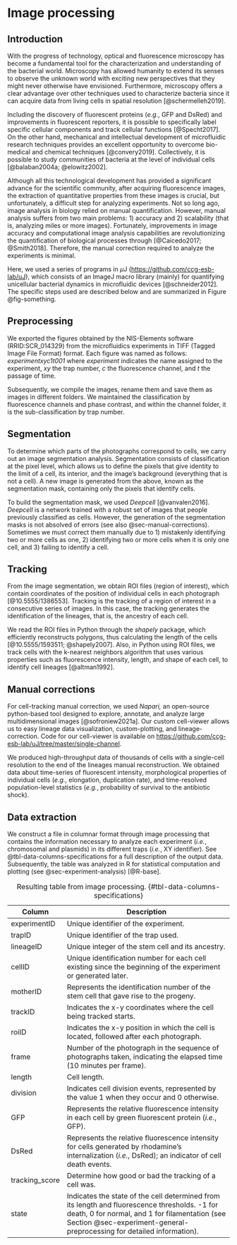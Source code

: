 # Image processing {#sec-image-processing}

## Introduction

With the progress of technology, optical and fluorescence microscopy has
become a fundamental tool for the characterization and understanding of
the bacterial world. Microscopy has allowed humanity to extend its
senses to observe the unknown world with exciting new perspectives that
they might never otherwise have envisioned. Furthermore, microscopy
offers a clear advantage over other techniques used to characterize
bacteria since it can acquire data from living cells in spatial
resolution [@schermelleh2019].

Including the discovery of fluorescent proteins (*e.g.*, GFP and DsRed)
and improvements in fluorescent reporters, it is possible to
specifically label specific cellular components and track cellular
functions [@Specht2017]. On the other hand, mechanical and intellectual
development of microfluidic research techniques provides an excellent
opportunity to overcome bio-medical and chemical techniques
[@convery2019]. Collectively, it is possible to study communities of
bacteria at the level of individual cells [@balaban2004a; @elowitz2002].

Although all this technological development has provided a significant
advance for the scientific community, after acquiring fluorescence
images, the extraction of quantitative properties from these images is
crucial, but unfortunately, a difficult step for analyzing experiments.
Not so long ago, image analysis in biology relied on manual
quantification. However, manual analysis suffers from two main
problems: 1) accuracy and 2) scalability (that is, analyzing miles or
more images). Fortunately, improvements in image accuracy and
computational image analysis capabilities are revolutionizing the
quantification of biological processes through [@Caicedo2017;
@Smith2018]. Therefore, the manual correction required to analyze the
experiments is minimal.

Here, we used a series of programs in $\mu \mathrm{J}$
(<https://github.com/ccg-esb-lab/uJ>), which consists of an
$\mathrm{ImageJ}$ macro library (mainly) for quantifying unicellular
bacterial dynamics in microfluidic devices [@schneider2012]. The
specific steps used are described below and are summarized in Figure
@fig-something.

## Preprocessing

We exported the figures obtained by the NIS-Elements software
(RRID:SCR_014329) from the microfluidics experiments in TIFF (Tagged
Image File Format) format. Each figure was named as follows:
*experimentxyc1t001* where *experiment* indicates the name assigned to
the experiment, *xy* the trap number, *c* the fluorescence channel, and
*t* the passage of time.

Subsequently, we compile the images, rename them and save them as images
in different folders. We maintained the classification by fluorescence
channels and phase contrast, and within the channel folder, it is the
sub-classification by trap number.

## Segmentation

To determine which parts of the photographs correspond to cells, we
carry out an image segmentation analysis. Segmentation consists of
classification at the pixel level, which allows us to define the pixels
that give identity to the limit of a cell, its interior, and the image's
background (everything that is not a cell). A new image is generated
from the above, known as the segmentation mask, containing only the
pixels that identify cells.

To build the segmentation mask, we used *Deepcell* [@vanvalen2016].
*Deepcell* is a network trained with a robust set of images that people
previously classified as cells. However, the generation of the
segmentation masks is not absolved of errors (see also
@sec-manual-corrections). Sometimes we must correct them manually due
to 1) mistakenly identifying two or more cells as one, 2) identifying
two or more cells when it is only one cell, and 3) failing to identify a
cell.

## Tracking

From the image segmentation, we obtain ROI files (region of interest),
which contain coordinates of the position of individual cells in each
photograph [@10.5555/1386553]. Tracking is the tracking of a region of
interest in a consecutive series of images. In this case, the tracking
generates the identification of the lineages, that is, the ancestry of
each cell.

We read the ROI files in Python through the *shapely* package, which
efficiently reconstructs polygons, thus calculating the length of the
cells [@10.5555/1593511; @shapely2007]. Also, in Python using ROI files,
we track cells with the k-nearest neighbors algorithm that uses various
properties such as fluorescence intensity, length, and shape of each
cell, to identify cell lineages [@altman1992].

## Manual corrections {#sec-manual-corrections}

For cell-tracking manual correction, we used *Napari,* an open-source
python-based tool designed to explore, annotate, and analyze large
multidimensional images [@sofroniew2021a]. Our custom cell-viewer allows
us to easy lineage data visualization, custom-plotting, and
lineage-correction. Code for our cell-viewer is available on
<https://github.com/ccg-esb-lab/uJ/tree/master/single-channel>.

We produced high-throughput data of thousands of cells with a
single-cell resolution to the end of the lineages manual reconstruction.
We obtained data about time-series of fluorescent intensity,
morphological properties of individual cells (*e.g.*, elongation,
duplication rate), and time-resolved population-level statistics
(*e.g.*, probability of survival to the antibiotic shock).

## Data extraction

We construct a file in columnar format through image processing that
contains the information necessary to analyze each experiment (*i.e.*,
chromosomal and plasmids) in its different traps (*i.e.*, XY
identifier). See @tbl-data-columns-specifications for a full description
of the output data. Subsequently, the table was analyzed in R for
statistical computation and plotting (see @sec-experiment-analysis)
[@R-base].

| Column         | Description                                                                                                                                                                                                               |
|----------------|---------------------------------------------------------------------------------------------------------------------------------------------------------------------------------------------------------------------------|
| experimentID   | Unique identifier of the experiment.                                                                                                                                                                                      |
| trapID         | Unique identifier of the trap used.                                                                                                                                                                                       |
| lineageID      | Unique integer of the stem cell and its ancestry.                                                                                                                                                                         |
| cellID         | Unique identification number for each cell existing since the beginning of the experiment or generated later.                                                                                                             |
| motherID       | Represents the identification number of the stem cell that gave rise to the progeny.                                                                                                                                      |
| trackID        | Indicates the x-y coordinates where the cell being tracked starts.                                                                                                                                                        |
| roiID          | Indicates the x-y position in which the cell is located, followed after each photograph.                                                                                                                                  |
| frame          | Number of the photograph in the sequence of photographs taken, indicating the elapsed time (10 minutes per frame).                                                                                                        |
| length         | Cell length.                                                                                                                                                                                                              |
| division       | Indicates cell division events, represented by the value 1 when they occur and 0 otherwise.                                                                                                                               |
| GFP            | Represents the relative fluorescence intensity in each cell by green fluorescent protein (*i.e.*, GFP).                                                                                                                   |
| DsRed          | Represents the relative fluorescence intensity for cells generated by rhodamine's internalization (*i.e.*, DsRed); an indicator of cell death events.                                                                     |
| tracking_score | Determine how good or bad the tracking of a cell was.                                                                                                                                                                     |
| state          | Indicates the state of the cell determined from its length and fluorescence thresholds. -1 for death, 0 for normal, and 1 for filamentation (see Section @sec-experiment-general-preprocessing for detailed information). |

: Resulting table from image processing.
{#tbl-data-columns-specifications}

